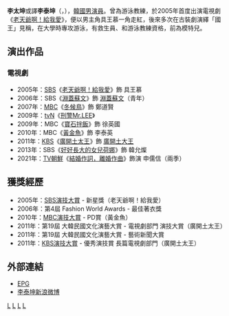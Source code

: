 {{Blpunsourced|time=2020-02-21T01:35:50+00:00}}
{{藝人
| 姓名 = 李泰坤
| 類型 = 男演員
| 圖片 = 연기과 배우 이태곤 특강 현장! (3) (cropped).png
| 國籍 = {{KOR}}
| 出生日期 = {{birth_date_and_age|1977|11|27}}
| 出生地 = {{KOR}}[[大田廣域市|大田廣域市]]
| 語言 = [[韓語|韓語]]、[[英語|英語]]
| 教育程度 = [[京畿大學|京畿大學]]體育學院社會體育學系畢業
| 出道日期 = 2005年
| 經紀公司 = TG Company（代表）<br/>Choice Good Entertainment
| 出道作 = 《[[老天爺啊！給我愛|老天爺啊！給我愛]]》
| 代表作 = 《老天爺啊！給我愛》<br/>《[[淵蓋蘇文_(電視劇)|淵蓋蘇文]]》<br/>《[[寶石拌飯|寶石拌飯]]》<br/>《[[禁忌的愛戀|禁忌的愛戀]]》<br/>《[[廣開土太王_(電視劇)|廣開土太王]]》
| 暱稱 = 泰坤王、釣魚王
}}

'''李太坤'''或譯'''李泰坤'''（{{lang-ko|이태곤}}，{{bd|1977年|11月27日}}），[[韓國|韓國]][[男演員|男演員]]。曾為游泳教練，於2005年首度出演電視劇《[[老天爺啊！給我愛|老天爺啊！給我愛]]》，便以男主角具王慕一角走紅，後來多次在古裝劇演繹「國王」見稱，在大學時專攻游泳，有救生員、和游泳教練資格，前為模特兒。

== 演出作品 ==
=== 電視劇 ===
*2005年：[[SBS_(韓國)|SBS]]《[[老天爺啊！給我愛|老天爺啊！給我愛]]》飾 具王慕
*2006年：SBS《[[淵蓋蘇文_(電視劇)|淵蓋蘇文]]》飾 [[淵蓋蘇文|淵蓋蘇文]]（青年）
*2007年：[[文化廣播公司|MBC]]《[[冬候鳥|冬候鳥]]》飾 鄭道賢
*2009年：[[tvN|tvN]]《[[刑警Mr.LEE|刑警Mr.LEE]]》
*2009年：MBC《[[寶石拌飯|寶石拌飯]]》飾 徐英國
*2010年：MBC《[[黃金魚|黃金魚]]》飾 李泰英
*2011年：[[韓國廣播公司|KBS]]《[[廣開土太王_(電視劇)|廣開土太王]]》飾 [[廣開土大王|廣開土大王]]
*2013年：SBS《[[好好長大的女兒荷娜|好好長大的女兒荷娜]]》飾 韓允燦
*2021年：[[TV朝鮮|TV朝鮮]]《[[結婚作詞，離婚作曲|結婚作詞，離婚作曲]]》飾演 申儒信（兩季）

== 獲獎經歷 ==
*2005年：[[SBS演技大賞|SBS演技大賞]] - 新星獎（老天爺啊！給我愛）
*2006年：第4屆 Fashion World Awards - 最佳著衣獎
*2010年：[[MBC演技大賞|MBC演技大賞]] - PD賞（黃金魚）
*2011年：第19屆 大韓民國文化演藝大賞 - 電視劇部門 演技大賞（廣開土太王）
*2011年：第19屆 大韓民國文化演藝大賞 - 藝術新聞大賞
*2011年：[[KBS演技大賞|KBS演技大賞]] - 優秀演技賞 長篇電視劇部門（廣開土太王）

== 外部連結 ==
*[https://web.archive.org/web/20100420102220/http://epg.epg.co.kr/star/profile/index.asp?actor_id=13090 EPG] {{ko icon}}
*[http://weibo.com/leetaegon 李泰坤新浪微博]

{{authority control}}
[[Category:韓國電視演員|L]]
[[Category:京畿大學校友|L]]
[[Category:大田廣域市出身人物|L]]
[[Category:李姓|L]]